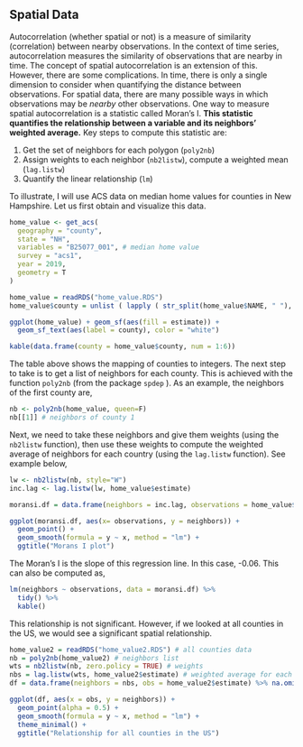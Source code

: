 ## Spatial Data 

Autocorrelation (whether spatial or not) is a measure of similarity (correlation) between nearby observations. In the context of time series, autocorrelation measures the similarity of observations that are nearby in time. The concept of spatial autocorrelation is an extension of this. However, there are some complications. In time, there is only a single dimension to consider when quantifying the distance between observations. For spatial data, there are many possible ways in which observations may be *nearby* other observations. One way to measure spatial autocorrelation is a statistic called Moran's I. **This statistic quantifies the relationship between a variable and its neighbors' weighted average.** Key steps to compute this statistic are:

1. Get the set of neighbors for each polygon (<code>poly2nb</code>)
2. Assign weights to each neighbor (<code>nb2listw</code>), compute a weighted mean (<code>lag.listw</code>)
3. Quantify the linear relationship (<code>lm</code>)

To illustrate, I will use ACS data on median home values for counties in New Hampshire. Let us first obtain and visualize this data.


```r
home_value <- get_acs(
  geography = "county",
  state = "NH",
  variables = "B25077_001", # median home value
  survey = "acs1",
  year = 2019,
  geometry = T
)
```


```r
home_value = readRDS("home_value.RDS")
home_value$county = unlist ( lapply ( str_split(home_value$NAME, " "), function(x) { x[1]} ) )

ggplot(home_value) + geom_sf(aes(fill = estimate)) + 
  geom_sf_text(aes(label = county), color = "white")

kable(data.frame(county = home_value$county, num = 1:6))

```

The table above shows the mapping of counties to integers. The next step to take is to get a list of neighbors for each county. This is achieved with the function <code>poly2nb</code> (from the package <code>spdep</code> ). As an example, the neighbors of the first county are,

```r
nb <- poly2nb(home_value, queen=F)
nb[[1]] # neighbors of county 1
```

Next, we need to take these neighbors and give them weights (using the <code>nb2listw</code> function), then use these weights to compute the weighted average of neighbors for each country (using the <code>lag.listw</code> function). See example below,

```r
lw <- nb2listw(nb, style="W")
inc.lag <- lag.listw(lw, home_value$estimate)
```

```r
moransi.df = data.frame(neighbors = inc.lag, observations = home_value$estimate)

ggplot(moransi.df, aes(x= observations, y = neighbors)) + 
  geom_point() + 
  geom_smooth(formula = y ~ x, method = "lm") + 
  ggtitle("Morans I plot")

```

The Moran's I is the slope of this regression line. In this case, -0.06. This can also be computed as,

```r
lm(neighbors ~ observations, data = moransi.df) %>% 
  tidy() %>% 
  kable()
```

This relationship is not significant. However, if we looked at all counties in the US, we would see a significant spatial relationship. 


```r
home_value2 = readRDS("home_value2.RDS") # all counties data
nb = poly2nb(home_value2) # neighbors list
wts = nb2listw(nb, zero.policy = TRUE) # weights
nbs = lag.listw(wts, home_value2$estimate) # weighted average for each county
df = data.frame(neighbors = nbs, obs = home_value2$estimate) %>% na.omit() # pack it up into a data frame
```

```r
ggplot(df, aes(x = obs, y = neighbors)) + 
  geom_point(alpha = 0.5) + 
  geom_smooth(formula = y ~ x, method = "lm") + 
  theme_minimal() + 
  ggtitle("Relationship for all counties in the US")
```

